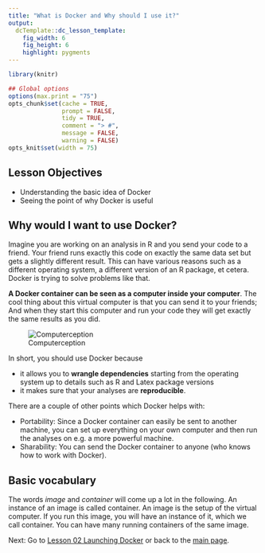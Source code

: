 ```yaml
---
title: "What is Docker and Why should I use it?"
output:
  dcTemplate::dc_lesson_template:
    fig_width: 6
    fig_height: 6
    highlight: pygments
---
```



```r
library(knitr)

## Global options
options(max.print = "75")
opts_chunk$set(cache = TRUE,
               prompt = FALSE,
               tidy = TRUE,
               comment = "> #",
               message = FALSE,
               warning = FALSE)
opts_knit$set(width = 75)
```

## Lesson Objectives

- Understanding the basic idea of Docker
- Seeing the point of why Docker is useful


## Why would I want to use Docker?
Imagine you are working on an analysis in R and you send your code to a friend. 
Your friend runs exactly this code on exactly the same data set but gets a slightly
different result. This can have various reasons such as a different operating
system, a different version of an R package, et cetera.
Docker is trying to solve problems like that.

**A Docker container can be seen as a computer inside your computer**. The cool
thing about this virtual computer is that you can send it to your friends; And when
they start this computer and run your code they will get exactly the same results
as you did.

![Computerception](files/computer.jpg)

In short, you should use Docker because

- it allows you to **wrangle dependencies** starting from the operating system up 
to details such as R and Latex package versions
- it makes sure that your analyses are **reproducible**.

There are a couple of other points which Docker helps with:

- Portability: Since a Docker container can easily be sent to another machine,
you can set up everything on your own computer and then run the analyses on e.g. a
more powerful machine.
- Sharability: You can send the Docker container to anyone (who knows how to
work with Docker).

## Basic vocabulary
The words *image* and *container* will come up a lot in the following. 
An instance of an image is called container. An image is the setup of the virtual
computer. If you run this image, you will have an instance of it, which we call
container. You can have many running containers of the same image.



Next: Go to [Lesson 02 Launching Docker](02-Launching-Docker.html) or back to the 
[main page](http://ropenscilabs.github.io/r-docker-tutorial/).
